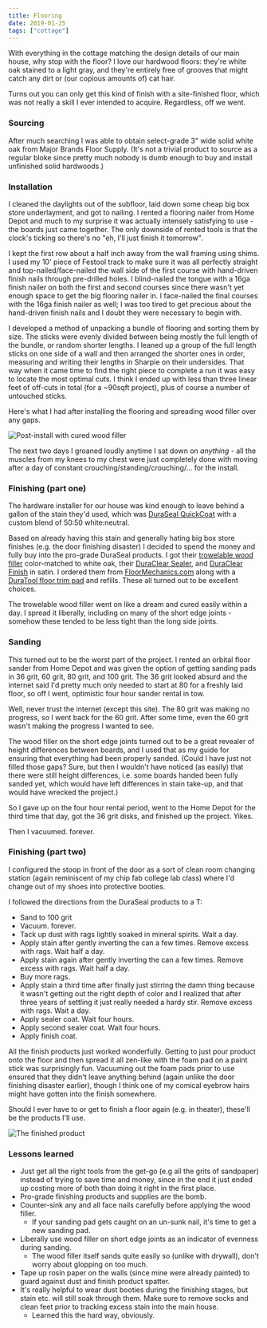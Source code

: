 ```yaml
---
title: Flooring
date: 2019-01-25
tags: ["cottage"]
---
```


With everything in the cottage matching the design details of our main house, why stop with the floor?
I love our hardwood floors: they're white oak stained to a light gray, and they're entirely free of grooves
that might catch any dirt or (our copious amounts of) cat hair.

Turns out you can only get this kind of finish with a site-finished floor, which was not really a skill I ever intended to acquire.
Regardless, off we went.

### Sourcing

After much searching I was able to obtain select-grade 3" wide solid white oak from Major Brands Floor Supply.
(It's not a trivial product to source as a regular bloke since pretty much nobody is dumb enough to buy and install
unfinished solid hardwoods.)

### Installation

I cleaned the daylights out of the subfloor, laid down some cheap big box store underlayment, and got to nailing.
I rented a flooring nailer from Home Depot and much to my surprise it was actually intensely satisfying to use -
the boards just came together.
The only downside of rented tools is that the clock's ticking so there's no "eh, I'll just finish it tomorrow".

I kept the first row about a half inch away from the wall framing using shims. I used my 10' piece of Festool track
to make sure it was all perfectly straight and top-nailed/face-nailed the wall side of the first course with hand-driven finish nails
through pre-drilled holes. I blind-nailed the tongue with a 16ga finish nailer on both the first and second courses
since there wasn't yet enough space to get the big flooring nailer in. I face-nailed the final courses with the
16ga finish nailer as well; I was too tired to get precious about the hand-driven finish nails and I doubt they were
necessary to begin with.

I developed a method of unpacking a bundle of flooring and sorting them by size.
The sticks were evenly divided between being mostly the full length of the bundle, or random shorter lengths.
I leaned up a group of the full length sticks on one side of a wall and then arranged the shorter ones in order,
measuring and writing their lengths in Sharpie on their undersides.
That way when it came time to find the right piece to complete a run it was easy to locate the most optimal cuts.
I think I ended up with less than three linear feet of off-cuts in total (for a ~90sqft project),
plus of course a number of untouched sticks.

Here's what I had after installing the flooring and spreading wood filler over any gaps.

![](images/IMG_20190125_120444.jpg "Post-install with cured wood filler")

The next two days I groaned loudly anytime I sat down on _anything_ - all the muscles from my knees to my chest
were just completely done with moving after a day of constant crouching/standing/crouching/... for the install.

### Finishing (part one)

The hardware installer for our house was kind enough to leave behind a gallon of the stain they'd used,
which was [DuraSeal QuickCoat](https://www.duraseal.com/products/stains/quick-coat/) with a custom blend of
50:50 white:neutral.

Based on already having this stain and generally hating big box store finishes (e.g. the door finishing disaster)
I decided to spend the money and fully buy into the pro-grade DuraSeal products.
I got their [trowelable wood filler](https://www.duraseal.com/products/fillers/trowelable-wood-filler/) color-matched to white oak,
their [DuraClear Sealer](https://www.duraseal.com/products/sealers/duraclear-sealer/), and
[DuraClear Finish](https://www.duraseal.com/products/finishes/duraclear/) in satin.
I ordered them from [FloorMechanics.com](https://floormechanics.com/) along with a
[DuraTool floor trim pad](https://floormechanics.com/ProductDetail/Duratool10FloorTrimPadwithHandle/8040/Applicators)
and refills. These all turned out to be excellent choices.

The trowelable wood filler went on like a dream and cured easily within a day. I spread it liberally,
including on many of the short edge joints - somehow these tended to be less tight than the long side joints.

### Sanding

This turned out to be the worst part of the project. I rented an orbital floor sander from Home Depot
and was given the option of getting sanding pads in 36 grit, 60 grit, 80 grit, and 100 grit.
The 36 grit looked absurd and the internet said I'd pretty much only needed to start at 80 for a freshly laid floor,
so off I went, optimistic four hour sander rental in tow.

Well, never trust the internet (except this site). The 80 grit was making no progress, so I went back for the 60 grit.
After some time, even the 60 grit wasn't making the progress I wanted to see.

The wood filler on the short edge joints turned out to be a great revealer of height differences between boards,
and I used that as my guide for ensuring that everything had been properly sanded.
(Could I have just not filled those gaps? Sure, but then I wouldn't have noticed (as easily) that there were still
height differences, i.e. some boards handed been fully sanded yet, which would have left differences in stain take-up,
and that would have wrecked the project.)

So I gave up on the four hour rental period, went to the Home Depot for the third time that day, got the 36 grit disks,
and finished up the project. Yikes.

Then I vacuumed. forever.

### Finishing (part two)

I configured the stoop in front of the door as a sort of clean room changing station
(again reminiscent of my chip fab college lab class) where I'd change out of my shoes into protective booties.

I followed the directions from the DuraSeal products to a T:

- Sand to 100 grit
- Vacuum. forever.
- Tack up dust with rags lightly soaked in mineral spirits. Wait a day.
- Apply stain after gently inverting the can a few times. Remove excess with rags. Wait half a day.
- Apply stain again after gently inverting the can a few times. Remove excess with rags. Wait half a day.
- Buy more rags.
- Apply stain a third time after finally just stirring the damn thing because it wasn't getting out the right depth of color and I realized that after three years of settling it just really needed a hardy stir. Remove excess with rags. Wait a day.
- Apply sealer coat. Wait four hours.
- Apply second sealer coat. Wait four hours.
- Apply finish coat.

All the finish products just worked wonderfully. Getting to just pour product onto the floor and then spread it all zen-like
with the foam pad on a paint stick was surprisingly fun. Vacuuming out the foam pads prior to use ensured that they
didn't leave anything behind (again unlike the door finishing disaster earlier), though I think one of my comical eyebrow
hairs might have gotten into the finish somewhere.

Should I ever have to or get to finish a floor again (e.g. in theater), these'll be the products I'll use.

![](images/IMG_20190130_113050.jpg "The finished product")

### Lessons learned

- Just get all the right tools from the get-go (e.g all the grits of sandpaper) instead of trying to save time and money, since in the end it just ended up costing more of both than doing it right in the first place.
- Pro-grade finishing products and supplies are the bomb.
- Counter-sink any and all face nails carefully before applying the wood filler.
  - If your sanding pad gets caught on an un-sunk nail, it's time to get a new sanding pad.
- Liberally use wood filler on short edge joints as an indicator of evenness during sanding.
  - The wood filler itself sands quite easily so (unlike with drywall), don't worry about glopping on too much.
- Tape up rosin paper on the walls (since mine were already painted) to guard against dust and finish product spatter.
- It's really helpful to wear dust booties during the finishing stages, but stain etc. will still soak through them. Make sure to remove socks and clean feet prior to tracking excess stain into the main house.
  - Learned this the hard way, obviously.
